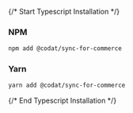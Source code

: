 {/* Start Typescript Installation */}
### NPM

```bash
npm add @codat/sync-for-commerce
```

### Yarn

```bash
yarn add @codat/sync-for-commerce
```
{/* End Typescript Installation */}
